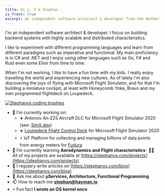 ```yaml
---
title: Hi 👋, I'm Stephan
is_front: true
excerpt: An independent software architect & developer from the Netherlands.
---
```



<Avatar />

I'm an independent software architect & developer. I focus on building backend systems with highly scalable and distributed characteristics.

I like to experiment with different programming languages and learn from different paradigms such as imperative and functional. My main proficiency is in C# and .NET and I enjoy using other languages such as Go, F# and Rust even some Elixir from time to time.

When I'm not working, I like to have a fun time with my kids. I really enjoy travelling the world and experiencing new cultures. As of lately I'm also discovering the joys of flying with Microsoft Flight Simulator, and for that I'm building a miniature cockpit, at least with Honeycomb Yoke, Bravo and my own programmed flightdeck on Loupedeck.

<p align="left">
  <a href="https://github.com/stephanvs">
    <img
      src="https://github-profile-trophy.vercel.app/?username=stephanvs&theme=onedark&margin-w=15&margin-h=15"
      alt="Stephanvs coding trophies"
    />
  </a>
</p>

- 🔭 I’m currently working on:
  - ✈️ Antonov An-225 Aircraft DLC for Microsoft Flight Simulator 2020 (see: [SimX.dev](https://simx.dev))
  - ✈️ [Loupedeck Flight Control Deck](https://github.com/Stephanvs/loupedeck-msfs) for Microsoft Flight Simulator 2020
  - ⚡ IoT Platform for collecting and managing billions of data points from energy meters for [Fudura](https://www.fudura.nl/en/metering-services)
- 🌱 I’m currently learning **Aerodynamics and Flight characteristics**- 👨‍💻 All of my projects are available at [https://stephanvs.com/projects](https://stephanvs.com/projects)
- 📝 I regulary write articles on [https://stephanvs.com/blog](https://stephanvs.com/blog)
- 💬 Ask me about **μServices, Architecture, Functional Programming**
- 📫 How to reach me **stephan@hayman.io**
- ⚡ Fun fact **I wrote an OS kernel once**
